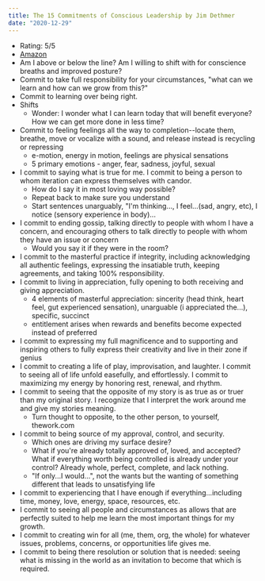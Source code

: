 ```yaml
---
title: The 15 Commitments of Conscious Leadership by Jim Dethmer
date: "2020-12-29"
---
```


- Rating: 5/5
- [Amazon](https://www.amazon.com/gp/product/0990976904)
- Am I above or below the line? Am I willing to shift with for conscience breaths and improved posture?
- Commit to take full responsibility for your circumstances, "what can we learn and how can we grow from this?"
- Commit to learning over being right.
- Shifts
  - Wonder: I wonder what I can learn today that will benefit everyone? How we can get more done in less time?
- Commit to feeling feelings all the way to completion--locate them, breathe, move or vocalize with a sound, and release instead is recycling or repressing
  - e-motion, energy in motion, feelings are physical sensations
  - 5 primary emotions - anger, fear, sadness, joyful, sexual
- I commit to saying what is true for me. I commit to being a person to whom iteration can express themselves with candor.
  - How do I say it in most loving way possible?
  - Repeat back to make sure you understand
  - Start sentences unarguably, "I'm thinking..., I feel...(sad, angry, etc), I notice (sensory experience in body)...
- I commit to ending gossip, talking directly to people with whom I have a concern, and encouraging others to talk directly to people with whom they have an issue or concern
  - Would you say it if they were in the room?
- I commit to the masterful practice if integrity, including acknowledging all authentic feelings, expressing the insatiable truth, keeping agreements, and taking 100% responsibility.
- I commit to living in appreciation, fully opening to both receiving and giving appreciation.
  - 4 elements of masterful appreciation: sincerity (head think, heart feel, gut experienced sensation), unarguable (i appreciated the...), specific, succinct
  - entitlement arises when rewards and benefits become expected instead of preferred
- I commit to expressing my full magnificence and to supporting and inspiring others to fully express their creativity and live in their zone if genius
- I commit to creating a life of play, improvisation, and laughter. I commit to seeing all of life unfold easefully, and effortlessly. I commit to maximizing my energy by honoring rest, renewal, and rhythm.
- I commit to seeing that the opposite of my story is as true as or truer than my original story. I recognize that I interpret the work around me and give my stories meaning.
  - Turn thought to opposite, to the other person, to yourself, thework.com
- I commit to being source of my approval, control, and security.
  - Which ones are driving my surface desire?
  - What if you're already totally approved of, loved, and accepted? What if everything worth being controlled is already under your control? Already whole, perfect, complete, and lack nothing.
  - "If only...I would...", not the wants but the wanting of something different that leads to unsatisfying life
- I commit to experiencing that I have enough if everything...including time, money, love, energy, space, resources, etc.
- I commit to seeing all people and circumstances as allows that are perfectly suited to help me learn the most important things for my growth.
- I commit to creating win for all (me, them, org, the whole) for whatever issues, problems, concerns, or opportunities life gives me.
- I commit to being there resolution or solution that is needed: seeing what is missing in the world as an invitation to become that which is required.
